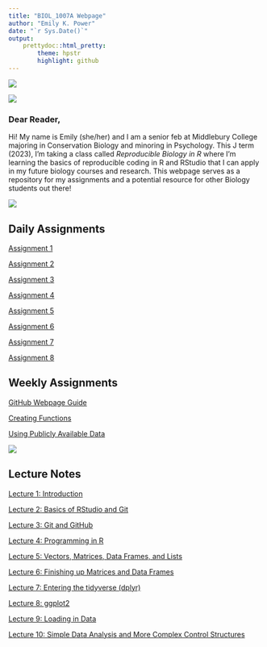 ```yaml
---
title: "BIOL_1007A Webpage"
author: "Emily K. Power"
date: "`r Sys.Date()`"
output: 
    prettydoc::html_pretty:
        theme: hpstr
        highlight: github
---
```

![](Images/webpage_photo.jpg) 


![](Images/Page_Break_Graphic_D2460FF10315A.png)

### Dear Reader,  
  Hi! My name is Emily (she/her) and I am a senior feb at Middlebury College majoring in Conservation Biology and minoring in Psychology. This J term (2023), I'm taking a class called *Reproducible Biology in R* where I'm learning the basics of reproducible coding in R and RStudio that I can apply in my future biology courses and research. This webpage serves as a repository for my assignments and a potential resource for other Biology students out there!   


![](Images/Page_Break_Graphic_D2460FF10315A.png)


## Daily Assignments

[Assignment 1](Daily Assignments/Assignment_1.html)

[Assignment 2](Daily Assignments/Assignment_2.html)

[Assignment 3](Daily Assignments/Assignment_3.html)

[Assignment 4](Daily Assignments/Assignment_4.html)

[Assignment 5](Daily Assignments/Assignment_5.html)

[Assignment 6](Daily Assignments/Assignment_6.html)

[Assignment 7](Daily Assignments/Assignment_7.html)

[Assignment 8](Daily Assignments/Assignment_8.html)

## Weekly Assignments

[GitHub Webpage Guide](Weekly Assignments/Weekly_Assignment_1.html)

[Creating Functions](Weekly Assignments/Weekly_Assignment_2.html)

[Using Publicly Available Data](Weekly Assignments/Weekly_Assignment_3.html)

![](/Users/emilypower/Desktop/BIOL_1007A/Images/long-page-break.png)

## Lecture Notes

[Lecture 1: Introduction](https://docs.google.com/document/d/1gbHUGECIPIO6MnY-c9FWCvZtydE56ikvY341kDyctP0/edit)

[Lecture 2: Basics of RStudio and Git](https://docs.google.com/document/d/1gbHUGECIPIO6MnY-c9FWCvZtydE56ikvY341kDyctP0/edit)

[Lecture 3: Git and GitHub](https://docs.google.com/document/d/1gbHUGECIPIO6MnY-c9FWCvZtydE56ikvY341kDyctP0/edit)

[Lecture 4: Programming in R](Lecture Notes/2023-01-12-Scripting-in-R.html)

[Lecture 5: Vectors, Matrices, Data Frames, and Lists](Lecture Notes/2023-01-17-Data-Structures.html)

[Lecture 6: Finishing up Matrices and Data Frames](Lecture Notes/2023-01-19-Matrices-DFs-Functions.html)

[Lecture 7: Entering the tidyverse (dplyr)](Lecture Notes/2023-01-23-dplyr.html)

[Lecture 8: ggplot2](Lecture Notes/2023-01-24-ggplot.html)

[Lecture 9: Loading in Data](Lecture Notes/2023-01-26-loading-data.html)

[Lecture 10: Simple Data Analysis and More Complex Control Structures](Lecture Notes/2023-01-30-Analysis-and-Control-Structures.html)